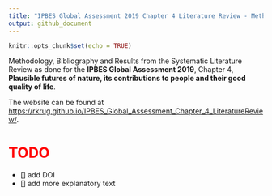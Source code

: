 ```yaml
---
title: "IPBES Global Assessment 2019 Chapter 4 Literature Review - Methodology, Bibliography and Results"
output: github_document
---
```


```r
knitr::opts_chunk$set(echo = TRUE)
```

Methodology, Bibliography and Results from the Systematic Literature Review as done for the **IPBES Global Assessment 2019**, Chapter 4, **Plausible futures of nature, its contributions to people and their good quality of life**.

The website can be found at [https://rkrug.github.io/IPBES_Global_Assessment_Chapter_4_LiteratureReview/](https://rkrug.github.io/IPBES_Global_Assessment_Chapter_4_LiteratureReview/).

# **<span style="color:red"> TODO</span>**
- [] add DOI
- [] add more explanatory text